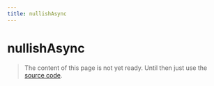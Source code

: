 ```yaml
---
title: nullishAsync
---
```


# nullishAsync

> The content of this page is not yet ready. Until then just use the [source code](https://github.com/fabian-hiller/valibot/blob/main/library/src/schemas/nullish/nullishAsync.ts).
